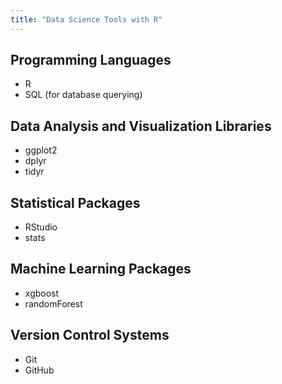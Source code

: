 ```yaml
---
title: "Data Science Tools with R"
---
```



## Programming Languages

-   R
-   SQL (for database querying)

## Data Analysis and Visualization Libraries

-   ggplot2
-   dplyr
-   tidyr

## Statistical Packages

-   RStudio
-   stats

## Machine Learning Packages

-   xgboost
-   randomForest

## Version Control Systems

-   Git
-   GitHub
